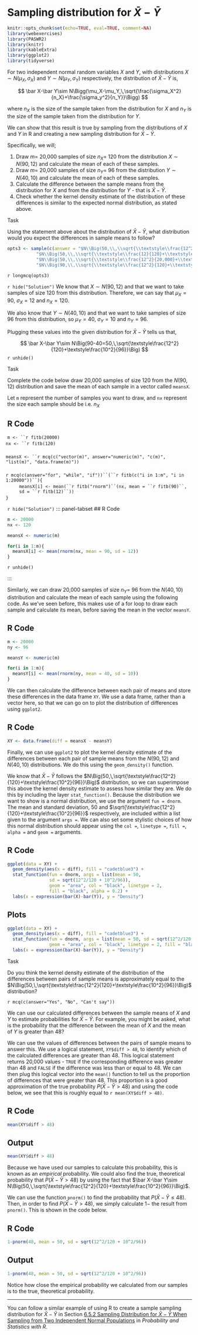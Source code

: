 # Sampling distribution for $\bar X - \bar Y$

```r
knitr::opts_chunk$set(echo=TRUE, eval=TRUE, comment=NA)
library(webexercises)
library(PASWR2)
library(knitr)
library(kableExtra)
library(ggplot2)
library(tidyverse)
```

For two independent normal random variables $X$ and $Y$, with distributions $X\sim N(\mu_X,\,\sigma_X)$ and $Y\sim N(\mu_Y,\,\sigma_Y)$ respectively, the distribution of $\bar X-\bar Y$ is,

$$
\bar X-\bar Y\sim N\Bigg(\mu_X-\mu_Y,\,\sqrt{\frac{\sigma_X^2}{n_X}+\frac{\sigma_y^2}{n_Y}}\Bigg)
$$

where $n_X$ is the size of the sample taken from the distribution for $X$ and $n_Y$ is the size of the sample taken from the distribution for $Y$.

We can show that this result is true by sampling from the distributions of $X$ and $Y$ in R and creating a new sampling distribution for $\bar X -\bar Y$.

Specifically, we will;

1. Draw $m=$ 20,000 samples of size $n_X=$ 120 from the distribution $X\sim N(90,\,12)$ and calculate the mean of each of these samples.
2. Draw $m=$ 20,000 samples of size $n_Y=$ 96 from the distribution $Y\sim N(40,\,10)$ and calculate the mean of each of these samples.
3. Calculate the difference between the sample means from the distribution for $X$ and from the distribution for $Y$ - that is $\bar X-\bar Y$.
4. Check whether the kernel density estimate of the distribution of these differences is similar to the expected normal distribution, as stated above.

:::{.question}
::::{.question-header}
Task
::::
::::{.question-container .webex-check}
Using the statement above about the distribution of $\bar X-\bar Y$, what distribution would you expect the differences in sample means to follow?

```r
opts3 <- sample(c(answer = "$N\\Big(50,\\,\\sqrt{\\textstyle\\frac{12^2}{120}+\\textstyle\\frac{10^2}{96}}\\Big)$",
           "$N\\Big(50,\\,\\sqrt{\\textstyle\\frac{12}{120}+\\textstyle\\frac{10}{96}}\\Big)$",
           "$N\\Big(50,\\,\\sqrt{\\textstyle\\frac{12^2}{20,000}+\\textstyle\\frac{10^2}{20,000}}\\Big)$",
           "$N\\Big(90,\\,\\sqrt{\\textstyle\\frac{12^2}{120}+\\textstyle\\frac{10^2}{96}}\\Big)$"), size = 4)
```

`r longmcq(opts3)`

`r hide("Solution")`
We know that $X\sim N(90,\,12)$ and that we want to take samples of size 120 from this distribution. Therefore, we can say that $\mu_X=90$, $\sigma_X=12$ and $n_X=120$.

We also know that $Y\sim N(40,\,10)$ and that we want to take samples of size 96 from this distribution, so $\mu_Y=40$, $\sigma_Y=10$ and $n_Y=96$.

Plugging these values into the given distribution for $\bar X-\bar Y$ tells us that,

$$
\bar X-\bar Y\sim N\Big(90-40=50,\,\sqrt{\textstyle\frac{12^2}{120}+\textstyle\frac{10^2}{96}}\Big)
$$
`r unhide()`
::::
:::

:::{.question}
::::{.question-header}
Task
::::
::::{.question-container .webex-check}
Complete the code below draw 20,000 samples of size 120 from the $N(90,\, 12)$ distribution and save the mean of each sample in a vector called `meansX`.

Let `m` represent the number of samples you want to draw, and `nx` represent the size each sample should be i.e. $n_X$

::: panel-tabset
## R Code
::: {.webex-code}
`m <- ``r fitb(20000)`

<ul style="margin-top: -0.8em; margin-left:-2em;">
`nx <- ``r fitb(120)`
</ul>
<ul style="margin-top:1.6em; margin-left:-2em;">
`meansX <- ``r mcq(c("vector(m)", answer="numeric(m)", "c(m)", "list(m)", "data.frame(m)"))`
</ul>

<ul style="margin-top:1.6em; margin-left:-2em;">
`r mcq(c(answer="for", "while", "if"))``(``r fitb(c("i in 1:m", "i in 1:20000"))``){`
</ul>
<ul style="margin-top:-0.8em; margin-left:0.6em;">
`meansX[i] <- mean(``r fitb("rnorm")``(nx, mean = ``r fitb(90)``, sd = ``r fitb(12)``))`
</ul>
<ul style="margin-top:-0.8em; margin-left:-2em;">
`}`
</ul>

:::
:::
`r hide("Solution")`
::: panel-tabset
## R Code
```r
m <- 20000
nx <- 120

meansX <- numeric(m)

for(i in 1:m){
  meansX[i] <- mean(rnorm(nx, mean = 90, sd = 12))
}
```
:::
`r unhide()`
::::
:::

Similarly, we can draw 20,000 samples of size $n_Y=$ 96 from the $N(40,\, 10)$ distribution and calculate the mean of each sample using the following code. As we've seen before, this makes use of a for loop to draw each sample and calculate its mean, before saving the mean in the vector `meansY`.

::: panel-tabset
## R Code
```r
m <- 20000
ny <- 96

meansY <- numeric(m)

for(i in 1:m){
  meansY[i] <- mean(rnorm(ny, mean = 40, sd = 10))
}
```
:::

We can then calculate the difference between each pair of means and store these differences in the data frame `XY`. We use a data frame, rather than a vector here, so that we can go on to plot the distribution of differences using `ggplot2`.

::: panel-tabset
## R Code
```r
XY <- data.frame(diff = meansX - meansY)
```
:::

Finally, we can use `ggplot2` to plot the kernel density estimate of the differences between each pair of sample means from the $N(90,\,12)$ and $N(40,\,10)$ distributions. We do this using the `geom_density()` function.

We know that $\bar X-\bar Y$ follows the $N\Big(50,\,\sqrt{\textstyle\frac{12^2}{120}+\textstyle\frac{10^2}{96}}\Big)$ distribution, so we can superimpose this above the kernel density estimate to assess how similar they are. We do this by including the layer `stat_function()`. Because the distribution we want to show is a normal distribution, we use the argument `fun = dnorm`. The mean and standard deviation, $50$ and $\sqrt{\textstyle\frac{12^2}{120}+\textstyle\frac{10^2}{96}}$ respectively, are included within a list given to the argument `args =`. We can also set some stylistic choices of how this normal distribution should appear using the `col =`, `linetype =`, `fill =`, `alpha =` and `geom =` arguments.

::: panel-tabset
## R Code
```r
ggplot(data = XY) +
  geom_density(aes(x = diff), fill = "cadetblue3") +
  stat_function(fun = dnorm, args = list(mean = 50,
                sd = sqrt(12^2/120 + 10^2/96)),
                geom = "area", col = "black", linetype = 2,
                fill = "black", alpha = 0.2) +
  labs(x = expression(bar(X)-bar(Y)), y = "Density")
```

## Plots
```r
ggplot(data = XY) +
  geom_density(aes(x = diff), fill = "cadetblue3") +
  stat_function(fun = dnorm, args = list(mean = 50, sd = sqrt(12^2/120 + 10^2/96)),
                geom = "area", col = "black", linetype = 2, fill = "black", alpha = 0.2) +
  labs(x = expression(bar(X)-bar(Y)), y = "Density")
```
:::

:::{.question}
::::{.question-header}
Task
::::
::::{.question-container .webex-check}
Do you think the kernel density estimate of the distribution of the differences between pairs of sample means is approximately equal to the $N\Big(50,\,\sqrt{\textstyle\frac{12^2}{120}+\textstyle\frac{10^2}{96}}\Big)$ distribution?

`r mcq(c(answer="Yes", "No", "Can't say"))`
::::
:::

<!--computing empirical and theoretical probability-->
We can use our calculated differences between the sample means of $X$ and $Y$ to estimate probabilities for $\bar X-\bar Y$. For example, you might be asked, what is the probability that the difference between the mean of $X$ and the mean of $Y$ is greater than 48?

We can use the values of differences between the pairs of sample means to answer this. We use a logical statement, `XY$diff > 48`, to identify which of the calculated differences are greater than 48. This logical statement returns 20,000 values - `TRUE` if the corresponding difference was greater than 48 and `FALSE` if the difference was less than or equal to 48. We can then plug this logical vector into the `mean()` function to tell us the proportion of differences that were greater than 48. This proportion is a good approximation of the true probability $P\big(\bar X-\bar Y>48\big)$ and using the code below, we see that this is roughly equal to `r mean(XY$diff > 48)`.

::: panel-tabset
## R Code
```r
mean(XY$diff > 48)
```

## Output
```r
mean(XY$diff > 48)
```
:::

Because we have used our samples to calculate this probability, this is known as an *empirical* probability. We could also find the true, theoretical probability that $P\big(\bar X-\bar Y>48\big)$ by using the fact that $\bar X-\bar Y\sim N\Big(50,\,\sqrt{\textstyle\frac{12^2}{120}+\textstyle\frac{10^2}{96}}\Big)$.

We can use the function `pnorm()` to find the probability that $P\big(\bar X-\bar Y\leq 48\big)$. Then, in order to find $P\big(\bar X-\bar Y>48\big)$, we simply calculate $1-$ the result from `pnorm()`. This is shown in the code below.

::: panel-tabset
## R Code
```r
1-pnorm(48, mean = 50, sd = sqrt(12^2/120 + 10^2/96))
```

## Output
```r
1-pnorm(48, mean = 50, sd = sqrt(12^2/120 + 10^2/96))
```
:::

Notice how close the empirical probability we calculated from our samples is to the true, theoretical probability.

---

You can follow a similar example of using R to create a sample sampling distribution for $\bar X-\bar Y$ in Section [6.5.2 Sampling Distribution for $\bar X-\bar Y$ When Sampling from Two Independent Normal Populations](https://read.kortext.com/reader/pdf/92741/375){target="_blank"} in *Probability and Statistics with R*.










